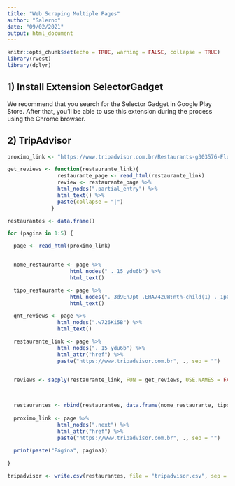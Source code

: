 ```yaml
---
title: "Web Scraping Multiple Pages"
author: "Salerno"
date: "09/02/2021"
output: html_document
---
```


```r
knitr::opts_chunk$set(echo = TRUE, warning = FALSE, collapse = TRUE)
library(rvest)
library(dplyr)

```

## 1) Install Extension SelectorGadget

We recommend that you search for the Selector Gadget in Google Play Store. After that, you'll be able to use this extension during the process using the Chrome browser. 

## 2) TripAdvisor

```r

proximo_link <- "https://www.tripadvisor.com.br/Restaurants-g303576-Florianopolis_State_of_Santa_Catarina.html"

```

```r

get_reviews <- function(restaurante_link){
                restaurante_page <- read_html(restaurante_link)
                review <- restaurante_page %>%
                html_nodes(".partial_entry") %>%
                html_text() %>%
                paste(collapse = "|")
              }

```

```r

restaurantes <- data.frame()

```

```r

for (pagina in 1:5) {

  page <- read_html(proximo_link)


  nome_restaurante <- page %>%
                    html_nodes(" ._15_ydu6b") %>%
                    html_text()

  tipo_restaurante <- page %>%
                    html_nodes("._3d9EnJpt .EHA742uW:nth-child(1) ._1p0FLy4t") %>%
                    html_text()

  qnt_reviews <- page %>%
                html_nodes(".w726Ki5B") %>%
                html_text()

  restaurante_link <- page %>%
                html_nodes("._15_ydu6b") %>%
                html_attr("href") %>%
                paste("https://www.tripadvisor.com.br", ., sep = "")


  reviews <- sapply(restaurante_link, FUN = get_reviews, USE.NAMES = FALSE)
  
  

  restaurantes <- rbind(restaurantes, data.frame(nome_restaurante, tipo_restaurante, qnt_reviews, restaurante_link, reviews))
  
  proximo_link <- page %>%
                html_nodes(".next") %>%
                html_attr("href") %>%
                paste("https://www.tripadvisor.com.br", ., sep = "")
  
  print(paste("Página", pagina))

}

```
```r

tripadvisor <- write.csv(restaurantes, file = "tripadvisor.csv", sep = ";" )

```

